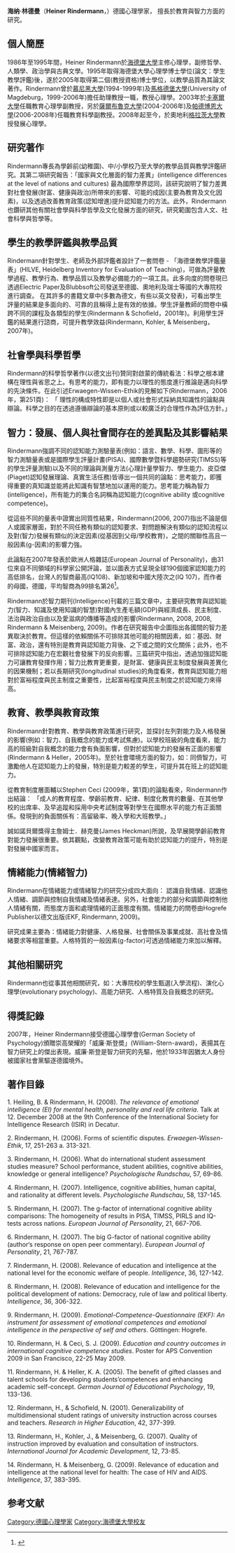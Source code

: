 '''海纳·林德曼'''（'''Heiner Rindermann'''，{{bd|1966年|}}）德國心理學家， 擅長於教育與智力方面的研究。

== 個人簡歷 ==
1986年至1995年間，Heiner Rindermann於[[海德堡大學|海德堡大學]]主修心理學，副修哲學、人類學、政治學與古典文學。1995年取得海德堡大學心理學博士學位(論文：學生教學評鑑)後，遂於2005年{{link-de|朗道大學|Universität Koblenz-Landau}}取得第二個(教授資格)博士學位，以教學品質為其論文著作。Rindermann曾於[[慕尼黑大學|慕尼黑大學]](1994-1999年)及[[馬格德堡大學|馬格德堡大學]](University of Magdeburg，1999-2006年)擔任助理教授一職，教授心理學。2003年於[[卡塞爾大學|卡塞爾大學]]任職教育心理學副教授，另於[[薩爾蘭大學|薩爾布魯克大學]](2004-2006年)及[[帕德博恩大學|帕德博恩大學]](2006-2008年)任職教育科學副教授。2008年起至今，於奧地利[[格拉茨大學|格拉茨大學]]教授發展心理學。

== 研究著作 ==
Rindermann專長為學齡前(幼稚園)、中/小學校乃至大學的教學品質與教學評鑑研究。其第二項研究報告：「國家與文化層面的智力差異」(intelligence differences at the level of nations and cultures) 最為國際學界認同，該研究說明了智力差異對社會發展(財富、健康與政治)所帶來的影響、可能的成因(主要為教育及文化因素)，以及透過改善教育政策(認知增進)提升認知能力的方法。此外，Rindermann也鑽研其他有關社會學與科學哲學及文化發展方面的研究，研究範圍包含人文、社會科學與哲學等。

== 學生的教學評鑑與教學品質 ==
Rindermann針對學生、老師及外部評鑑者設計了一套問卷 - 「海德堡教學評鑑量表」(HILVE, Heidelberg Inventory for Evaluation of Teaching)，可做為評量教學過程、教學行為、教學品質以及教學必備能力的一項工具。此多向度的問卷現已透過Electric Paper及Blubbsoft公司發送至德國、奧地利及瑞士等國的大專院校進行調查。
在其許多的書籍文章中(多數為德文，有些以英文發表)，可看出學生評量的結果是多面向的、可靠的且稱得上是有效的依據。學生評量教師的問卷中橫跨不同的課程及各類型的學生(Rindermann & Schofield，2001年)。利用學生評鑑的結果進行諮商，可提升教學效益(Rindermann, Kohler, & Meisenberg，2007年)。
 
== 社會學與科學哲學 ==
Rindermann的科學哲學著作(以德文出刊)贊同對啟蒙的傳統看法：科學之根本建構在理性與省思之上。有思考的能力，即有能力以理性的態度進行推論是邁向科學的先決條件。在此引述Erwaegen-Wissen-Ethik的見解如下(Rindermann，2006年，第251頁)：
「 理性的構成特性即是以個人或社會形式採納具知識性的論點與辯論。科學之目的在透過遵循辯論的基本原則或以較廣泛的合理性作為評估方針。」

== 智力：發展、個人與社會間存在的差異點及其影響結果 ==
Rindermann強調不同的認知能力測驗量表(例如：語言、數學、科學、圖形等的智力測驗量表或是國際學生評量計畫(PISA)、國際數學暨科學趨勢研究(TIMSS)等的學生評量測驗)以及不同的理論與測量方法(心理計量學智力、學生能力、皮亞傑(Piaget)認知發展理論、真實生活任務)皆導出一個共同的論點：思考能力，即獲得重要的真知識並能將此知識有智慧地加以運用的能力。思考能力稱為智力(intelligence)，所有能力的集合名詞稱為認知能力(cognitive ability 或cognitive competence)。

從這些不同的量表中證實出同質性結果，Rindermann(2006, 2007)指出不論是個人或國家層面，對於不同任務有類似的認知要求、對問題解決有類似的認知流程以及對(智力)發展有類似的決定因素(從基因到父母/學校教育)，之間的關聯性高且一般因素(g-因素)的影響力強。

此論點在2007年發表於歐洲人格雜誌(European Journal of Personality)，由31位來自不同領域的科學家公開評論，並以圖表方式呈現全球190個國家認知能力的高低排名，台灣人的智商最高(IQ108)、新加坡和中國大陸次之(IQ 107)，而作者的母國，德國，平均智商為99排名第26<ref>{{cite web | url = http://emilkirkegaard.dk/en/wp-content/uploads/The-g-factor-of-international-cognitive-ability-comparisons-the-homogeneity-of-results-in-PISA-TIMSS-PIRLS-and-IQ-tests-across-nations.pdf | title = The g-Factor of International Cognitive Ability Comparisons: The Homogeneity of Results in PISA, TIMSS, PIRLS and IQ-Tests Across Nations | author = HEINER RINDERMANN | accessdate = 2017-10-14 | archive-date = 2017-08-08 | archive-url = https://web.archive.org/web/20170808222323/http://emilkirkegaard.dk/en/wp-content/uploads/The-g-factor-of-international-cognitive-ability-comparisons-the-homogeneity-of-results-in-PISA-TIMSS-PIRLS-and-IQ-tests-across-nations.pdf | dead-url = no }}</ref>。

Rindermann於智力期刊(Intelligence)刊載的三篇文章中，主要研究教育與認知能力(智力、知識及使用知識的智慧)對國內生產毛額(GDP)與經濟成長、民主制度、法治與政治自由以及愛滋病的傳播等造成的影響(Rindermann, 2008, 2008, Rindermann & Meisenberg, 2009)。作者在研究報告中企圖指出各國間的智力差異取決於教育。但這樣的依賴關係不可排除其他可能的相關因素，如：基因、財富、政治，還有特別是教育與認知能力背後、之下或之間的文化關係；此外，也不可排除認知能力在宏觀社會發展下的反向影響。三篇研究中指出，透過加強認知能力可讓教育發揮作用；智力比教育更重要，是財富、健康與民主制度發展與差異化的因果機制；若以長期研究(longitudinal studies)的角度看來，教育與認知能力相對於富裕程度與民主制度之重要性，比起富裕程度與民主制度之於認知能力來得高。

== 教育、教學與教育政策 ==
Rindermann針對教育、教學與教育政策進行研究，並探討左列對能力及人格發展的影響(例如：智力、自我概念的能力或考試焦慮)。以學校班級的角度看來，能力高的班級對自我概念的能力會有負面影響，但對於認知能力的發展有正面的影響(Rindermann & Heller，2005年)。至於社會環境方面的智力，如：同儕智力，可激勵他人在認知能力上的發展，特別是能力較差的學生，可提升其在班上的認知能力。

從教育制度層面輔以Stephen Ceci (2009年，第1頁)的論點看來，Rindermann作出結論：
「成人的教育程度、學齡前教育、紀律、制度化教育的數量、在其他學校的出席率、及早追蹤和採用中央考試制度等對學生在國際水平的能力有正面關係。發現到的負面關係有：高留級率、晚入學和大班教學。」

誠如諾貝爾獎得主詹姆士．赫克曼(James Heckman)所說，及早展開學齡前教育對能力發展很重要。依其觀點，改變教育政策可能有助於認知能力的提升，特別是對發展中國家而言。

== 情緒能力(情緒智力) ==
Rindermann在情緒能力或情緒智力的研究分成四大面向：
認識自我情緒、認識他人情緒、調節與控制自我情緒及情緒表達。另外，社會能力的部分和調節與控制他人情緒有關，而態度方面和處理情緒的正面態度有關。情緒能力的問卷由Hogrefe Publisher以德文出版(EKF, Rindermann, 2009)。

研究成果主要為：情緒能力對健康、人格發展、社會關係及事業成就、高社會及情緒要求等相當重要。人格特質的一般因素(g-factor)可透過情緒能力來加以解釋。

== 其他相關研究 ==
Rindermann也從事其他相關研究，如：大專院校的學生甄選(入學流程)、演化心理學(evolutionary psychology)、高能力研究、人格特質及自我概念的研究。

== 得獎記錄 ==
2007年，Heiner Rindermann接受德國心理學會(German Society of Psychology)頒贈崇高榮耀的「威廉·斯登奬」(William-Stern-award)，表揚其在智力研究上的傑出表現。威廉·斯登是智力研究的先驅，他於1933年因猶太人身份被國家社會黨驅逐德國境外。


== 著作目錄 ==
1. Heiling, B. & Rindermann, H. (2008). ''The relevance of emotional intelligence (EI) for mental health, personality and real life criteria''. Talk at 12. December 2008 at the 9th Conference of the International Society for Intelligence Research (ISIR) in Decatur.

2. Rindermann, H. (2006). Forms of scientific disputes. ''Erwaegen-Wissen-Ethik'', 17, 251-263 a. 313-321.

3. Rindermann, H. (2006). What do international student assessment studies measure? School  performance, student abilities, cognitive abilities, knowledge or general intelligence?  ''Psychologische Rundschau'', 57, 69-86.

4. Rindermann, H. (2007). Intelligence, cognitive abilities, human capital, and rationality at  different levels. ''Psychologische Rundschau'', 58, 137-145.

5. Rindermann, H. (2007). The g-factor of international cognitive ability comparisons: The  homogeneity of results in PISA, TIMSS, PIRLS and IQ-tests across nations. ''European Journal of Personality'', 21, 667-706.

6. Rindermann, H. (2007). The big G-factor of national cognitive ability (author‘s response on open peer commentary). ''European Journal of Personality'', 21, 767-787.

7. Rindermann, H. (2008). Relevance of education and intelligence at the national level for the economic welfare of people. ''Intelligence'', 36, 127-142.

8. Rindermann, H. (2008). Relevance of education and intelligence for the political development of nations: Democracy, rule of law and political liberty. ''Intelligence'', 36, 306-322.

9. Rindermann, H. (2009). ''Emotional-Competence-Questionnaire (EKF): An instrument for assessment of emotional competences and emotional intelligence in the perspective of self and others''. Göttingen: Hogrefe. 

10. Rindermann, H. & Ceci, S. J. (2009). ''Education and country outcomes in international cognitive competence studies''. Poster for APS Convention 2009 in San Francisco, 22-25 May 2009.

11. Rindermann, H. & Heller, K. A. (2005). The benefit of gifted classes and talent schools for developing students’competences and enhancing academic self-concept. ''German Journal of Educational Psychology'', 19, 133-136. 

12. Rindermann, H., & Schofield, N. (2001). Generalizability of multidimensional student ratings of university instruction across courses and teachers. ''Research in Higher Education'', 42, 377-399.

13. Rindermann, H., Kohler, J., & Meisenberg, G. (2007). Quality of instruction improved by evaluation and consultation of instructors. ''International Journal for Academic Development'', 12, 73-85.

14. Rindermann, H. & Meisenberg, G. (2009). Relevance of education and intelligence at the national level for health: The case of HIV and AIDS. ''Intelligence'', 37, 383-395.

== 参考文献 ==
{{reflist}}


{{DEFAULTSORT:Rindermann, Heiner}}
[[Category:德國心理學家|Category:德國心理學家]]
[[Category:海德堡大學校友|Category:海德堡大學校友]]